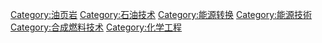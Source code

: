 [[Category:油页岩|Category:油页岩]]
[[Category:石油技术|Category:石油技术]]
[[Category:能源转换|Category:能源转换]]
[[Category:能源技術|Category:能源技術]]
[[Category:合成燃料技术|Category:合成燃料技术]]
[[Category:化学工程|Category:化学工程]]